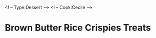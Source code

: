 <! -- Type:Dessert -->
<! -- Cook:Cecile -->

# Brown Butter Rice Crispies Treats

\begin{recipe}[BrownButterRiceCrispieTreats]{Brown Butter Rice Crispies Treats}{12 Portions}{15 minutes}
\freeform Adapted from: https://smittenkitchen.com/2009/11/salted-brown-butter-crispy-treats
\freeform Grease an 8x8 pan, set aside
\freeform\rule{\textwidth}{0.05pt}

\Ingredient[6]{cup}{Rice Crispies (or generic puffed rice cereal)}
\Ingredient[6]{pinch}{Gourmet Kosher Sea Salt (preferably Redmond Real Salt, pink and coarse)}
Mix together in large bowl with your (cleaned hands) and set aside.

\Ingredient[1]{stick}{Unsalted Butter}
On medium low heat, in a 1 4quart or higher pot (I suggest one that has white enamel so you can see when the butter has browned), melt butter while watching carefully. It will melt, then foam, then turn clear golden and finally start to turn brown and smell nutty. Stir frequently with a wooden spoon, scraping the bottom of the pot to make sure nothing sticks (the brown flecks). Don't be impatient and keep watching because there is a smal window from when the butter browns and when it starts to burn. 

\Ingredient[10.5]{oz}{Mini Marshmallows}
When there is a good amount of brown flecks, turn the oven to its lowest setting and pour in marshmallows. Immediately start stirring until the marshmallow mixture doesn't look lumpy.
Add crispie/salt mixture into the marshmallow/butter mixture in the pot and begin incorporating (you can turn off the heat at this point if you want but it doesn't usually take more than 30 seconds to blend the crispies with the melted marshmallows).
Once blended, pour the mixture into your greased pan.

\freeform Optional: sprinkle more salt on top
\freeform Let cool/set for at least a half an hour, cut into squares whenever you serve them.

\end{recipe}

